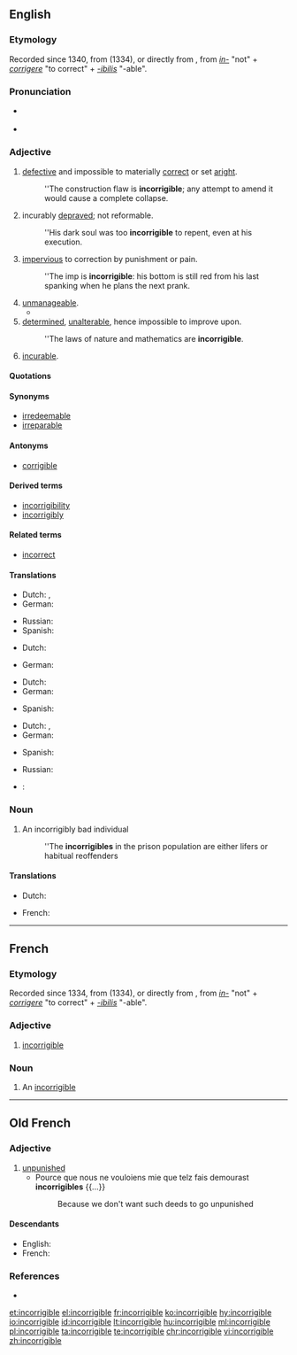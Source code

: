 ==English==

===Etymology===
Recorded since 1340, from {{etyl|fro|en}} {{term|incorrigible|lang=fro}} (1334), or directly from {{etyl|la|en}} {{term|incorrigibilis|lang=la||not to be corrected}}, from ''[[in-]]'' "not" + ''[[corrigere]]'' "to correct" + ''[[-ibilis]]'' "-able".

===Pronunciation===
* {{a|UK}} {{IPA|/ɪnˈkɒrɨdʒɨb(ə)l/|lang=en}}
* {{a|US}} {{IPA|/ɪnˈkɔɹɨdʒɨb(ə)l/|lang=en}}

===Adjective===
{{en-adj|-}}

# [[defective]] and impossible to materially [[correct]] or set [[aright]].
#: ''The construction flaw is '''incorrigible'''; any attempt to amend it would cause a complete collapse.
# incurably [[depraved]]; not reformable.
#: ''His dark soul was too '''incorrigible''' to repent, even at his execution.
# [[impervious]] to correction by punishment or pain.
#: ''The imp is '''incorrigible''': his bottom is still red from his last spanking when he plans the next prank.
# [[unmanageable]].
#* {{quote-news
|year=2006
|date=December 7
|author=Michael White
|title=Breaking up is hard to do, even at the Treasury
|work=the Guardian
|url=http://www.guardian.co.uk/commentisfree/2006/dec/07/politics.economy?INTCMP=SRCH
|page=
|passage=Gordon Brown may have his grumpy, Granita moments, but as a strategist he is an '''incorrigible''' optimist.}}
# [[determined]], [[unalterable]], hence impossible to improve upon.
#: ''The laws of nature and mathematics are '''incorrigible'''.
# {{context|archaic|lang=en}} [[incurable]].

====Quotations====
{{rfquote|lang=en}}

====Synonyms====
* [[irredeemable]]
* [[irreparable]]

====Antonyms====
* [[corrigible]]

====Derived terms====
* [[incorrigibility]]
* [[incorrigibly]]

====Related terms====
* [[incorrect]]

====Translations====
{{trans-top|defective and materially impossible to correct or set aright}}
* Dutch: {{t|nl|onverbeterbaar}}, {{t|nl|onherstelbaar}}
* German: {{t|de|unverbesserbar}}
{{trans-mid}}
* Russian: {{t+|ru|неисправимый|tr=neispravímyj}}
* Spanish: {{t|es|incorregible}}
{{trans-bottom}}

{{trans-top|incurably depraved}}
* Dutch: {{t|nl|onverbeterlijk}}
{{trans-mid}}
* German: {{t|de|unverbesserlich}}
{{trans-bottom}}

{{trans-top|impervious to correction by punishment or pain}}
* Dutch: {{t|nl|onverbeterlijk}}
* German: {{t|de|unverbesserlich}}
{{trans-mid}}
* Spanish: {{t|es|incorregible}}
{{trans-bottom}}

{{trans-see|unmanageable}}

{{trans-top|determined, unalterable}}
* Dutch: {{t|nl|onverbeterbaar}}, {{t|nl|onveranderlijk}}
* German: {{t|de|unverbesserlich}}
{{trans-mid}}
* Spanish: {{t|es|incorregible}}
{{trans-bottom}}

{{trans-top|incurable}}
* Russian: {{t+|ru|неизлечимый|tr=neizlečímyj}}
{{trans-mid}}
{{trans-bottom}}

{{checktrans-top}}
* {{ttbc|fr}}: {{t+|fr|incorrigible}}
{{trans-bottom}}

===Noun===
{{en-noun}}

# An incorrigibly bad individual
#: ''The '''incorrigibles''' in the prison population are either lifers or habitual reoffenders

====Translations====
{{trans-top|an incorrigibly bad individual}}
* Dutch: {{t|nl|onverbeterlijke|m}}
{{trans-mid}}
* French: {{t+|fr|incorrigible|m|f}}
{{trans-bottom}}

----

==French==

===Etymology===
Recorded since 1334, from {{etyl|fro|fr}} {{term|incorrigible|lang=fro}} (1334), or directly from {{etyl|la|fr}} {{term|incorrigibilis|lang=la||not to be corrected}}, from ''[[in-]]'' "not" + ''[[corrigere]]'' "to correct" + ''[[-ibilis]]'' "-able".

===Adjective===
{{fr-adj|mf}}

# [[#English|incorrigible]]

===Noun===
{{fr-noun|m}}

# An [[#English#noun|incorrigible]]

----

==Old French==

===Adjective===
{{head|fro|adjective|g=m|g2=f}}

# [[unpunished]]
#* Pource que nous ne vouloiens mie que telz fais demourast '''incorrigibles''' {{...}}
#*: Because we don't want such deeds to go unpunished

====Descendants====
* English: {{l|en|incorrigible}} {{qualifier|borrowed}}
* French: {{l|fr|incorrigible}}

===References===
* {{R:Godefroy}}

[[et:incorrigible]]
[[el:incorrigible]]
[[fr:incorrigible]]
[[ko:incorrigible]]
[[hy:incorrigible]]
[[io:incorrigible]]
[[id:incorrigible]]
[[lt:incorrigible]]
[[hu:incorrigible]]
[[ml:incorrigible]]
[[pl:incorrigible]]
[[ta:incorrigible]]
[[te:incorrigible]]
[[chr:incorrigible]]
[[vi:incorrigible]]
[[zh:incorrigible]]